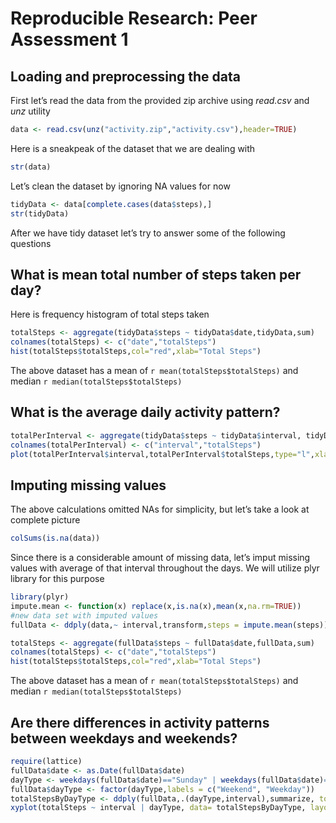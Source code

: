 # Reproducible Research: Peer Assessment 1


## Loading and preprocessing the data
First let's read the data from the provided zip archive using _read.csv_ and _unz_ utility
```r
data <- read.csv(unz("activity.zip","activity.csv"),header=TRUE)
```
Here is a sneakpeak of the dataset that we are dealing with
```r
str(data)
```

Let's clean the dataset by ignoring NA values for now
```r
tidyData <- data[complete.cases(data$steps),]
str(tidyData)
```
After we have tidy dataset let's try to answer some of the following questions

## What is mean total number of steps taken per day?

Here is frequency histogram of total steps taken 
```r
totalSteps <- aggregate(tidyData$steps ~ tidyData$date,tidyData,sum)
colnames(totalSteps) <- c("date","totalSteps")
hist(totalSteps$totalSteps,col="red",xlab="Total Steps")
```
The above dataset has a mean of `r mean(totalSteps$totalSteps)` and median `r median(totalSteps$totalSteps)`

## What is the average daily activity pattern?

```r
totalPerInterval <- aggregate(tidyData$steps ~ tidyData$interval, tidyData, sum)
colnames(totalPerInterval) <- c("interval","totalSteps")
plot(totalPerInterval$interval,totalPerInterval$totalSteps,type="l",xlab="Interval", ylab="Total Steps")
```

## Imputing missing values
The above calculations omitted NAs for simplicity, but let's take a look at complete picture
```r
colSums(is.na(data))
```

Since there is a considerable amount of missing data, let's imput missing values with average of that interval throughout the days. We will utilize plyr library for this purpose
```r
library(plyr)
impute.mean <- function(x) replace(x,is.na(x),mean(x,na.rm=TRUE))
#new data set with imputed values
fullData <- ddply(data,~ interval,transform,steps = impute.mean(steps))
```

```r
totalSteps <- aggregate(fullData$steps ~ fullData$date,fullData,sum)
colnames(totalSteps) <- c("date","totalSteps")
hist(totalSteps$totalSteps,col="red",xlab="Total Steps")
```

The above dataset has a mean of `r mean(totalSteps$totalSteps)` and median `r median(totalSteps$totalSteps)`

## Are there differences in activity patterns between weekdays and weekends?


```r
require(lattice)
fullData$date <- as.Date(fullData$date)
dayType <- weekdays(fullData$date)=="Sunday" | weekdays(fullData$date)=="Saturday"
fullData$dayType <- factor(dayType,labels = c("Weekend", "Weekday"))
totalStepsByDayType <- ddply(fullData,.(dayType,interval),summarize, totalSteps=sum(steps))
xyplot(totalSteps ~ interval | dayType, data= totalStepsByDayType, layout = c(1,2), type="l")
```

